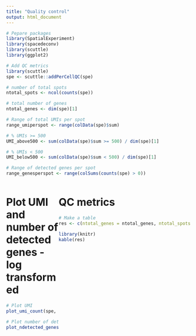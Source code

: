 ```yaml
---
title: "Quality control"
output: html_document
---
```


<style type="text/css">
   .main-container {max-width: 100%;}
   .row {display: flex;}
   .column {flex: 50%;}
</style>

```r
# Pepare packages
library(SpatialExperiment)
library(spacedeconv)
library(scuttle)
library(ggplot2)
```


```r
# Add QC metrics
library(scuttle)
spe <- scuttle::addPerCellQC(spe)
```

```r

# number of total spots
ntotal_spots <- ncol(counts(spe))

# total number of genes
ntotal_genes <- dim(spe)[1]

# Range of total UMIs per spot
range_umiperspot <- range(colData(spe)$sum)

# % UMIs >= 500
UMI_above500 <- sum(colData(spe)$sum >= 500) / dim(spe)[1]

# % UMIs < 500
UMI_below500 <- sum(colData(spe)$sum < 500) / dim(spe)[1]

# Range of detected genes per spot
range_genesperspot <- range(colSums(counts(spe) > 0))
```


<div class = "row">
<div class = "column">
# Plot UMI and number of detected genes - log transformed
```r
# Plot UMI
plot_umi_count(spe, offset_rotation = T, transform_scale = "log")

# Plot number of detected genes
plot_ndetected_genes(spe, offset_rotation = T, transform_scale = "log")
```
</div>

<div class = "column">
# QC metrics
```r
# Make a table
res <- c(ntotal_genes = ntotal_genes, ntotal_spots = ntotal_spots, range_umiperspot = paste0(range_umiperspot[1], "-",range_umiperspot[2]), UMI_above500 = UMI_above500, UMI_below500 = UMI_below500, range_genesperspot = paste0(range_genesperspot[1], "-", range_genesperspot[2]))

library(knitr)
kable(res)
```


</div>
</div>
